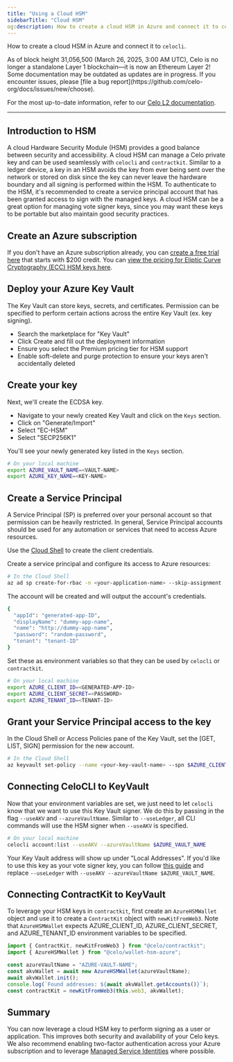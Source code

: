 ```yaml
---
title: "Using a Cloud HSM"
sidebarTitle: "Cloud HSM"
og:description: How to create a cloud HSM in Azure and connect it to celocli.
---
```


How to create a cloud HSM in Azure and connect it to `celocli`.

<Warning>
As of block height 31,056,500 (March 26, 2025, 3:00 AM UTC), Celo is no longer a standalone Layer 1 blockchain—it is now an Ethereum Layer 2!
Some documentation may be outdated as updates are in progress. If you encounter issues, please [file a bug report](https://github.com/celo-org/docs/issues/new/choose).

For the most up-to-date information, refer to our [Celo L2 documentation](/build#celo-l2-mainnet).
</Warning>

---

## Introduction to HSM

A cloud Hardware Security Module (HSM) provides a good balance between security and accessibility. A cloud HSM can manage a Celo private key and can be used seamlessly with `celocli` and `contractkit`. Similar to a ledger device, a key in an HSM avoids the key from ever being sent over the network or stored on disk since the key can never leave the hardware boundary and all signing is performed within the HSM. To authenticate to the HSM, it's recommended to create a service principal account that has been granted access to sign with the managed keys. A cloud HSM can be a great option for managing vote signer keys, since you may want these keys to be portable but also maintain good security practices.

## Create an Azure subscription

If you don't have an Azure subscription already, you can [create a free trial here](https://azure.microsoft.com/free/) that starts with $200 credit. You can [view the pricing for Eliptic Curve Cryptography (ECC) HSM keys here](https://azure.microsoft.com/pricing/details/key-vault/).

## Deploy your Azure Key Vault

The Key Vault can store keys, secrets, and certificates. Permission can be specified to perform certain actions across the entire Key Vault (ex. key signing).

- Search the marketplace for "Key Vault"
- Click Create and fill out the deployment information
- Ensure you select the Premium pricing tier for HSM support
- Enable soft-delete and purge protection to ensure your keys aren't accidentally deleted

## Create your key

Next, we'll create the ECDSA key.

- Navigate to your newly created Key Vault and click on the `Keys` section.
- Click on "Generate/Import"
- Select "EC-HSM"
- Select "SECP256K1"

You'll see your newly generated key listed in the `Keys` section.

```bash
# On your local machine
export AZURE_VAULT_NAME=<VAULT-NAME>
export AZURE_KEY_NAME=<KEY-NAME>
```

## Create a Service Principal

A Service Principal (SP) is preferred over your personal account so that permission can be heavily restricted. In general, Service Principal accounts should be used for any automation or services that need to access Azure resources.

Use the [Cloud Shell](https://shell.azure.com/bash) to create the client credentials.

Create a service principal and configure its access to Azure resources:

```bash
# In the Cloud Shell
az ad sp create-for-rbac -n <your-application-name> --skip-assignment
```

The account will be created and will output the account's credentials.

```bash
{
  "appId": "generated-app-ID",
  "displayName": "dummy-app-name",
  "name": "http://dummy-app-name",
  "password": "random-password",
  "tenant": "tenant-ID"
}
```

Set these as environment variables so that they can be used by `celocli` or `contractkit`.

```bash
# On your local machine
export AZURE_CLIENT_ID=<GENERATED-APP-ID>
export AZURE_CLIENT_SECRET=<PASSWORD>
export AZURE_TENANT_ID=<TENANT-ID>
```

## Grant your Service Principal access to the key

In the Cloud Shell or Access Policies pane of the Key Vault, set the [GET, LIST, SIGN] permission for the new account.

```bash
# In the Cloud Shell
az keyvault set-policy --name <your-key-vault-name> --spn $AZURE_CLIENT_ID --key-permissions get list sign
```

## Connecting CeloCLI to KeyVault

Now that your environment variables are set, we just need to let `celocli` know that we want to use this Key Vault signer. We do this by passing in the flag `--useAKV` and `--azureVaultName`. Similar to `--useLedger`, all CLI commands will use the HSM signer when `--useAKV` is specified.

```bash
# On your local machine
celocli account:list --useAKV --azureVaultName $AZURE_VAULT_NAME
```

Your Key Vault address will show up under "Local Addresses". If you'd like to use this key as your vote signer key, you can follow [this guide](/about-celo/protocol/governance/voting-in-governance) and replace `--useLedger` with `--useAKV --azureVaultName $AZURE_VAULT_NAME`.

## Connecting ContractKit to KeyVault

To leverage your HSM keys in `contractkit`, first create an `AzureHSMWallet` object and use it to create a `ContractKit` object with `newKitFromWeb3`. Note that `AzureHSMWallet` expects AZURE_CLIENT_ID, AZURE_CLIENT_SECRET, and AZURE_TENANT_ID environment variables to be specified.

```js
import { ContractKit, newKitFromWeb3 } from "@celo/contractkit";
import { AzureHSMWallet } from "@celo/wallet-hsm-azure";

const azureVaultName = "AZURE-VAULT-NAME";
const akvWallet = await new AzureHSMWallet(azureVaultName);
await akvWallet.init();
console.log(`Found addresses: ${await akvWallet.getAccounts()}`);
const contractKit = newKitFromWeb3(this.web3, akvWallet);
```

## Summary

You can now leverage a cloud HSM key to perform signing as a user or application. This improves both security and availability of your Celo keys. We also recommend enabling two-factor authentication across your Azure subscription and to leverage [Managed Service Identities](https://docs.microsoft.com/azure/active-directory/managed-identities-azure-resources/overview) where possible.